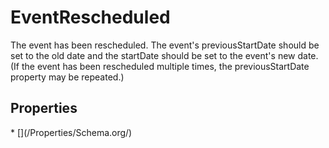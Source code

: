   
# EventRescheduled

The event has been rescheduled. The event's previousStartDate should be set to the old date and the startDate should be set to the event's new date. (If the event has been rescheduled multiple times, the previousStartDate property may be repeated.)

## Properties

<Grid>
* [](/Properties/Schema.org/)
</Grid>

